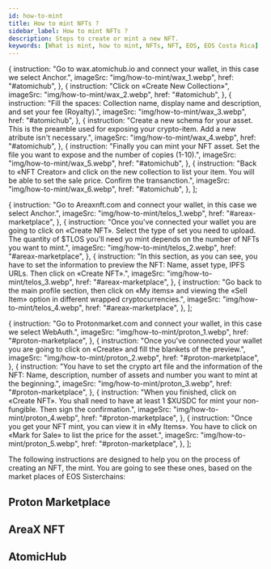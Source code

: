 ```yaml
---
id: how-to-mint
title: How to mint NFTs ?
sidebar_label: How to mint NFTs ?
description: Steps to create or mint a new NFT.
keywords: [What is mint, how to mint, NFTs, NFT, EOS, EOS Costa Rica]
---
```



  {
    instruction:
      "Go to wax.atomichub.io and connect your wallet, in this case we select Anchor.",
    imageSrc: "img/how-to-mint/wax_1.webp",
    href: "#atomichub",
  },
  {
    instruction: "Click on «Create New Collection»",
    imageSrc: "img/how-to-mint/wax_2.webp",
    href: "#atomichub",
  },
  {
    instruction:
      "Fill the spaces: Collection name, display name and description, and set your fee (Royalty).",
    imageSrc: "img/how-to-mint/wax_3.webp",
    href: "#atomichub",
  },
  {
    instruction:
      "Create a new schema for your asset. This is the preamble used for exposing your crypto-item. Add a new atribute isn't necessary.",
    imageSrc: "img/how-to-mint/wax_4.webp",
    href: "#atomichub",
  },
  {
    instruction:
      "Finally you can mint your NFT asset. Set the file you want to expose and the number of copies (1-10).",
    imageSrc: "img/how-to-mint/wax_5.webp",
    href: "#atomichub",
  },
  {
    instruction:
      "Back to «NFT Creator» and click on the new collection to list your item. You will be able to set the sale price. Confirm the transanction.",
    imageSrc: "img/how-to-mint/wax_6.webp",
    href: "#atomichub",
  },
];

  {
    instruction:
      "Go to Areaxnft.com and connect your wallet, in this case we select Anchor.",
    imageSrc: "img/how-to-mint/telos_1.webp",
    href: "#areax-marketplace",
  },
  {
    instruction:
      "Once you've connected your wallet you are going to click on «Create NFT». Select the type of set you need to upload. The quantity of $TLOS you'll need yo mint depends on the number of NFTs you want to mint.",
    imageSrc: "img/how-to-mint/telos_2.webp",
    href: "#areax-marketplace",
  },
  {
    instruction:
      "In this section, as you can see, you have to set the information to preview the NFT: Name, asset type, IPFS URLs. Then click on «Create NFT».",
    imageSrc: "img/how-to-mint/telos_3.webp",
    href: "#areax-marketplace",
  },
  {
    instruction:
      "Go back to the main profile section, then click on «My items» and viewing the «Sell Item» option in different wrapped cryptocurrencies.",
    imageSrc: "img/how-to-mint/telos_4.webp",
    href: "#areax-marketplace",
  },
];

  {
    instruction:
      "Go to Protonmarket.com and connect your wallet, in this case we select WebAuth.",
    imageSrc: "img/how-to-mint/proton_1.webp",
    href: "#proton-marketplace",
  },
  {
    instruction:
      "Once you've connected your wallet you are going to click on «Create» and fill the blankets of the preview.",
    imageSrc: "img/how-to-mint/proton_2.webp",
    href: "#proton-marketplace",
  },
  {
    instruction:
      "You have to set the crypto art file and the information of the NFT: Name, description, number of assets and number you want to mint at the beginning.",
    imageSrc: "img/how-to-mint/proton_3.webp",
    href: "#proton-marketplace",
  },
  {
    instruction:
      "When you finished, click on «Create NFT». You shall need to have at least 1 $XUSDC for mint your non-fungible. Then sign the confirmation.",
    imageSrc: "img/how-to-mint/proton_4.webp",
    href: "#proton-marketplace",
  },
  {
    instruction:
      "Once you get your NFT mint, you can view it in «My Items». You have to click on «Mark for Sale» to list the price for the asset.",
    imageSrc: "img/how-to-mint/proton_5.webp",
    href: "#proton-marketplace",
  },
];

The following instructions are designed to help you on the process of creating an NFT, the mint. You are going to see these ones, based on the market places of EOS Sisterchains:

## Proton Marketplace

<CustomStepper Content={protonStepper} />

## AreaX NFT

<CustomStepper Content={areaxStepper} />

## AtomicHub

<CustomStepper Content={atomicHubStepper} />

